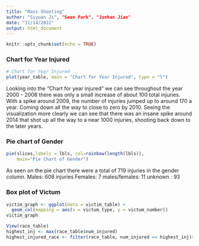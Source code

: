 ```yaml
---
title: "Mass Shooting"
author: "Siyuan Ji", "Sean Park", "Junhan Jiao"
date: "11/14/2022"
output: html_document
---
```


```r
knitr::opts_chunk$set(echo = TRUE)
```


### Chart for Year Injured
```r
# Chart for Year Injured
plot(year_table, main = "Chart for Year Injured", type = "l")
```
Looking into the “Chart for year injured” we can see throughout the year 2000 - 2008 there was only a small increase of about 100 total injuries. With a spike around 2009, the number of injuries jumped up to around 170 a year. Coming down all the way to close to zero by 2010. Seeing the visualization more clearly we can see that there was an insane spike around 2014 that shot up all the way to a near 1000 injuries, shooting back down to the later years. 



### Pie chart of Gender
```r
pie(slices,labels = lbls, col=rainbow(length(lbls)),
    main="Pie Chart of Gender")
```
As seen on the pie chart there were a total of 719 injuries in the gender column. 
Males: 608 injuries 
Females: 7
males/females: 11
unknown : 93

### Box plot of Victum
```r
victim_graph <- ggplot(data = victim_table) +
  geom_col(mapping = aes(x = victum_type, y = victum_number))
victim_graph
```


```r
View(race_table)
highest_inj <- max(race_table$num_injured)
highest_injured_race <- filter(race_table, num_injured == highest_inj)$Race
```

